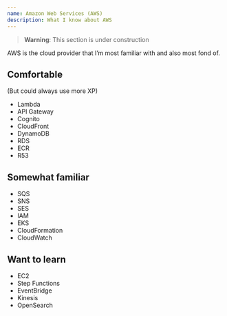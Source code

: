 ```yaml
---
name: Amazon Web Services (AWS)
description: What I know about AWS
---
```


> **Warning**: This section is under construction

AWS is the cloud provider that I’m most familiar with and also most fond of.

## Comfortable

(But could always use more XP)

- Lambda
- API Gateway
- Cognito
- CloudFront
- DynamoDB
- RDS
- ECR
- R53

## Somewhat familiar

- SQS
- SNS
- SES
- IAM
- EKS
- CloudFormation
- CloudWatch

## Want to learn

- EC2
- Step Functions
- EventBridge
- Kinesis
- OpenSearch

